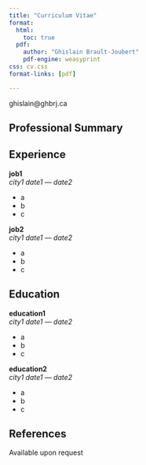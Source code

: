 ```yaml
---
title: "Curriculum Vitae"
format:
  html:
    toc: true
  pdf:
    author: "Ghislain Brault-Joubert"
    pdf-engine: weasyprint
css: cv.css
format-links: [pdf]

---
```


::: {.print-only .contact-block}
ghislain@ghbrj.ca
:::

## Professional Summary


## Experience 

**job1** <br> *city1* [*date1 --- date2*]{.dateformat}

-   a
-   b
-   c

**job2** <br> *city1* [*date1 --- date2*]{.dateformat}

-   a
-   b
-   c

## Education

**education1** <br> *city1* [*date1 --- date2*]{.dateformat}

-   a
-   b
-   c

**education2** <br> *city1* [*date1 --- date2*]{.dateformat}

-   a
-   b
-   c


::: {.print-only}

## References

Available upon request

:::